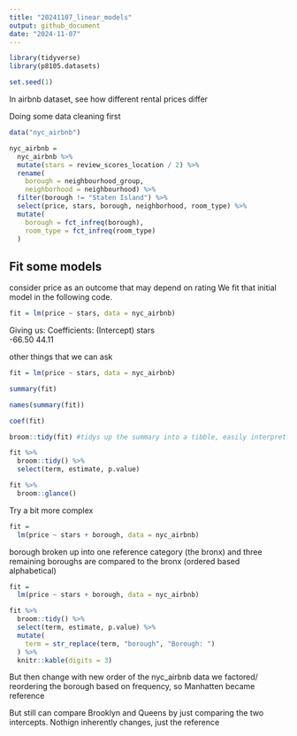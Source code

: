 ```yaml
---
title: "20241107_linear_models"
output: github_document
date: "2024-11-07"
---
```


```r
library(tidyverse)
library(p8105.datasets)

set.seed(1)

```

In airbnb dataset, see how different rental prices differ

Doing some data cleaning first

```r
data("nyc_airbnb")

nyc_airbnb = 
  nyc_airbnb %>%  
  mutate(stars = review_scores_location / 2) %>%  
  rename(
    borough = neighbourhood_group,
    neighborhood = neighbourhood) %>%  
  filter(borough != "Staten Island") %>%  
  select(price, stars, borough, neighborhood, room_type) %>% 
  mutate(
    borough = fct_infreq(borough),
    room_type = fct_infreq(room_type)
  )
```

## Fit some models 

consider price as an outcome that may depend on rating We fit that initial model in the following code.

```r
fit = lm(price ~ stars, data = nyc_airbnb)

```

Giving us:
Coefficients:
(Intercept)        stars  
     -66.50        44.11  
     
other things that we can ask 

```r
fit = lm(price ~ stars, data = nyc_airbnb)

summary(fit)

names(summary(fit))

coef(fit)

broom::tidy(fit) #tidys up the summary into a tibble, easily interpret. since tibble can tidy it 

fit %>% 
  broom::tidy() %>% 
  select(term, estimate, p.value)

fit %>% 
  broom::glance()
```

Try a bit more complex 

```r
fit = 
  lm(price ~ stars + borough, data = nyc_airbnb)
```

borough broken up into one reference category (the bronx) and three remaining boroughs are compared to the bronx (ordered based alphabetical)

```r
fit = 
  lm(price ~ stars + borough, data = nyc_airbnb)

fit %>% 
  broom::tidy() %>% 
  select(term, estimate, p.value) %>% 
  mutate(
    term = str_replace(term, "borough", "Borough: ")
  ) %>% 
  knitr::kable(digits = 3)

```

But then change with new order of the nyc_airbnb data we factored/ reordering the borough based on frequency, so Manhatten became reference 

But still can compare Brooklyn and Queens by just comparing the two intercepts. Nothign inherently changes, just the reference 


